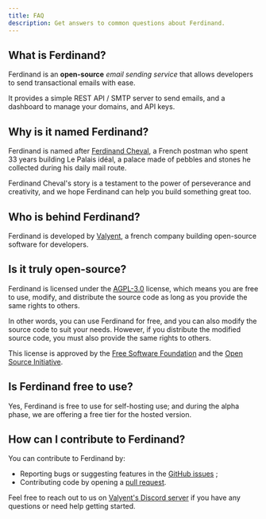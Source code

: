 ```yaml
---
title: FAQ
description: Get answers to common questions about Ferdinand.
---
```


## What is Ferdinand?

Ferdinand is an **open-source** *email sending service* that allows developers to send transactional emails with ease.

It provides a simple REST API / SMTP server to send emails, and a dashboard to manage your domains, and API keys.

## Why is it named Ferdinand?

Ferdinand is named after [Ferdinand Cheval](https://en.wikipedia.org/wiki/Ferdinand_Cheval), a French postman who spent 33 years building Le Palais idéal, a palace made of pebbles and stones he collected during his daily mail route.

Ferdinand Cheval's story is a testament to the power of perseverance and creativity, and we hope Ferdinand can help you build something great too.

## Who is behind Ferdinand?

Ferdinand is developed by [Valyent](https://valyent.dev), a french company building open-source software for developers.

## Is it truly open-source?

Ferdinand is licensed under the [AGPL-3.0](https://github.com/valyentdev/ferdinand/blob/main/LICENSE.md) license, which means you are free to use, modify, and distribute the source code as long as you provide the same rights to others.

In other words, you can use Ferdinand for free, and you can also modify the source code to suit your needs. However, if you distribute the modified source code, you must also provide the same rights to others.

This license is approved by the [Free Software Foundation](https://www.gnu.org/licenses/license-list.html) and the [Open Source Initiative](https://opensource.org/licenses).

## Is Ferdinand free to use?

Yes, Ferdinand is free to use for self-hosting use; and during the alpha phase, we are offering a free tier for the hosted version.

## How can I contribute to Ferdinand?

You can contribute to Ferdinand by:

- Reporting bugs or suggesting features in the [GitHub issues](https://github.com/valyentdev/ferdinand/issues) ;
- Contributing code by opening a [pull request](https://github.com/valyentdev/ferdinand/pulls).

Feel free to reach out to us on [Valyent's Discord server](https://discord.gg/WZCXG3SZQt) if you have any questions or need help getting started.

